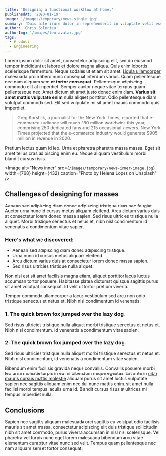 ```yaml
---
title: 'Designing a functional workflow at home.'
publishedAt: '2020-01-19'
image: '/images/temporary/news-single.jpg'
summary: 'Duis aute irure dolor in reprehenderit in voluptate velit esse cillum dolore eu fugiat nulla pariatur. Excepteur sint occaecat cupidatat.'
author: 'Chris Solerieu'
authorImg: '/images/leo-avatar.jpg'
tags:
  - Product
  - Engineering
---
```


Lorem ipsum dolor sit amet, consectetur adipiscing elit, sed do eiusmod tempor incididunt ut labore et dolore magna aliqua. Quis enim lobortis scelerisque fermentum. Neque sodales ut etiam sit amet. [Ligula ullamcorper](https://cruip.com/) malesuada proin libero nunc consequat interdum varius. Quam pellentesque nec nam aliquam sem **et tortor consequat**. Pellentesque adipiscing commodo elit at imperdiet. Semper auctor neque vitae tempus quam pellentesque nec. Amet dictum sit amet justo donec enim diam. **Varius sit amet mattis vulputate enim** nulla aliquet porttitor. Odio pellentesque diam volutpat commodo sed. Elit sed vulputate mi sit amet mauris commodo quis imperdiet.

> Greg Korshak, a journalist for the New York Times, reported that e-commerce audience will reach 380 million worldwide this year, comprising 250 dedicated fans and 215 occasional viewers. New York Times projected that the e-commerce industry would generate $905 million in revenue in 2020.

Pretium lectus quam id leo. Urna et pharetra pharetra massa massa. Eget sit amet tellus cras adipiscing enim eu. Neque aliquam vestibulum morbi blandit cursus risus.

<Image
  alt="News inner"
  src={`/images/temporary/news-inner-image.jpg`}
  width={768}
  height={432}
  caption="Photo by Helena Lopes on Unsplash"
/>


## Challenges of designing for masses

Aenean sed adipiscing diam donec adipiscing tristique risus nec feugiat. Auctor urna nunc id cursus metus aliquam eleifend. Arcu dictum varius duis at consectetur lorem donec massa sapien. Sed risus ultricies tristique nulla aliquet. Morbi tristique senectus et netus et, nibh nisl condimentum id venenatis a condimentum vitae sapien.

### Here's what we discovered:

*   Aenean sed adipiscing diam donec adipiscing tristique.
*   Urna nunc id cursus metus aliquam eleifend.
*   Arcu dictum varius duis at consectetur lorem donec massa sapien.
*   Sed risus ultricies tristique nulla aliquet.

Non nisi est sit amet facilisis magna etiam, aliquet porttitor lacus luctus accumsan tortor posuere. Habitasse platea dictumst quisque sagittis purus sit amet volutpat consequat. Id velit ut tortor pretium viverra.

Tempor commodo ullamcorper a lacus vestibulum sed arcu non odio tristique senectus et netus et. Nibh nisl condimentum id venenatis:

### 1\. The quick brown fox jumped over the lazy dog.

Sed risus ultricies tristique nulla aliquet morbi tristique senectus et netus et. Nibh nisl condimentum, id venenatis a condimentum vitae sapien.

### 2\. The quick brown fox jumped over the lazy dog.

Sed risus ultricies tristique nulla aliquet morbi tristique senectus et netus et. Nibh nisl condimentum, id venenatis a condimentum vitae sapien.

Bibendum enim facilisis gravida neque convallis. Convallis posuere morbi leo urna molestie turpis in eu mi bibendum neque egestas. Est ante in [nibh mauris cursus mattis molestie](#0) aliquam purus sit amet luctus vulputate sapien nec sagittis aliquam enim nec dui nunc mattis enim, sit amet nulla facilisi morbi tempus iaculis urna id. Blandit cursus risus at ultrices mi tempus imperdiet nulla.

## Conclusions

Sapien nec sagittis aliquam malesuada orci sagittis eu volutpat odio facilisis mauris sit amet massa, consectetur adipiscing elit duis tristique sollicitudin nibh sit amet commodo, purus viverra accumsan in nisl nisi scelerisque. Vel pharetra vel turpis nunc eget lorem malesuada bibendum arcu vitae elementum curabitur vitae nunc sed velit. Tempus quam pellentesque nec nam aliquam sem et tortor consequat.